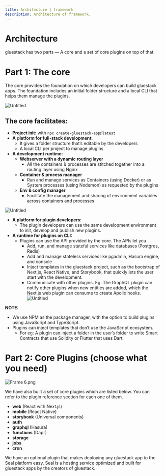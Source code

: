 ```yaml
---
title: Architecture | framework
description: Architecture of framework.
---
```



<Meta title="Architecture" />

# Architecture

gluestack has two parts — A core and a set of core plugins on top of that.

# Part 1: The core

The core provides the foundation on which developers can build gluestack apps. The foundation includes an initial folder structure and a local CLI that helps them manage the plugins.

![Untitled](https://s3-us-west-2.amazonaws.com/secure.notion-static.com/2227e87c-74b2-490a-b25d-d3b21b680d7d/Untitled.png)

## The core facilitates:

- **Project init:** with `npx create-gluestack-app@latest`
- **A** p**latform for full-stack development:**
  - It gives a folder structure that’s editable by the developers
  - A local CLI per project to manage plugins.
- **A development runtime:**
  - **Webserver with a dynamic routing layer**
    - All the containers & processes are stitched together into a routing layer using Nginx
  - **Container & process manager**
    - Run and manage services as Containers (using Docker) or as System processes (using Nodemon) as requested by the plugins
  - **Env & config manager**
    - Facilitate the management and sharing of environment variables across containers and processes

![Untitled](https://s3-us-west-2.amazonaws.com/secure.notion-static.com/f839bbd6-ac0f-4885-a168-8203aebf02bb/Untitled.png)

- **A platform for plugin developers:**
  - The plugin developers can use the same development environment to init, develop and publish new plugins.
- **A runtime for plugins on CLI:**
  - Plugins can use the API provided by the core. The APIs let you
    - Add, run, and manage stateful services like databases (Postgres, Redis)
    - Add and manage stateless services like pgadmin, Hasura engine, and console
    - Inject templates in the gluestack project, such as the bootstrap of Next.js, React Native, and Storybook, that quickly lets the user start with the development.
    - Communicate with other plugins. Eg: The GraphQL plugin can notify other plugins when new entities are added, which the Next.js web plugin can consume to create Apollo hooks.
      ![Untitled](https://s3-us-west-2.amazonaws.com/secure.notion-static.com/9bdc3ed4-9617-4cf1-85e4-7c91ab29c6bf/Untitled.png)

**NOTE:**

- We use NPM as the package manager, with the option to build plugins using JavaScript and TypeScript.
- Plugins can inject templates that don’t use the JavaScript ecosystem.
  - For eg: A plugin can inject a folder in the user’s folder to write Smart Contracts that use Solidity or Flutter that uses Dart.

# Part 2: Core Plugins (choose what you need)

![Frame 6.png](https://s3-us-west-2.amazonaws.com/secure.notion-static.com/62fce5a1-065a-4a15-9fb5-7342e94c0645/Frame_6.png)

We have also built a set of core plugins which are listed below. You can refer to the plugin reference section for each one of them.

- **web** (React with Next.js)
- **mobile** (React Native)
- **storybook** (Universal components)
- **auth**
- **graphql** (Hasura)
- **functions** (Dapr)
- **storage**
- **jobs**
- **cron**

We have an optional plugin that makes deploying any gluestack app to the Seal platform easy. Seal is a hosting service optimized and built for gluestack apps by the creators of gluestack.
